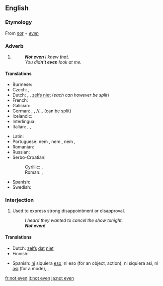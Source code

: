 ==English==

===Etymology===
From ''[[not]]'' + ''[[even]]''

===Adverb===
{{en-adv|head=[[not]] [[even]]|-}}

# {{non-gloss definition|Introduces or constitutes a more emphatic negation or exclusion than not.}}
#: '''''Not even''' I knew that.''
#: ''You did'''n't even''' look at me.''

====Translations====
{{trans-top|constitutes an emphatic negation}}
* Burmese: {{t+|my|တောင်|sc=Mymr}}
* Czech: {{t+|cs|ani}}, {{t|cs|ba ani}}
* Dutch: {{t+|nl|niet eens}}, {{t|nl|nog niet}}, [[zelfs niet]] (''each can however be split'')
* French: {{t+|fr|même pas}}
* Galician: {{t|gl|nin sequera}}
* German: {{t|de|nicht mal}}, {{t+|de|nicht einmal}}, {{t+|de|eben}}/{{t+|de|selbst}}/{{t+|de|sogar}}... {{t+|de|nicht}} (can be split)
* Icelandic: {{t|is|ekki einu sinni}}
* Interlingua: {{t|ia|non mesmo}}
* Italian: {{t+|it|neppure}}, {{t+|it|nemmeno}}, {{t+|it|manco}}
{{trans-mid}}
* Latin: {{t|la|ne quidem}}
* Portuguese: nem {{t+|pt|ao menos}}, nem {{t+|pt|sequer}}, nem {{t+|pt|mesmo}}, {{t+|pt|nem}}
* Romanian: {{t+|ro|nici}}
* Russian: {{t+|ru|даже|alt=да́же не}}
* Serbo-Croatian:
*: Cyrillic: {{t|sh|чак нити}}, {{t|sh|чак ни}}
*: Roman: {{t|sh|čak niti}}, {{t|sh|čak ni}}
* Spanish: {{t+|es|ni siquiera}}
* Swedish: {{t|sv|inte ens}}
{{trans-bottom}}

===Interjection===
{{en-interj|head=[[not]] [[even]]}}

# {{lb|en|colloquial}} Used to express strong disappointment or disapproval.
#: ''I heard they wanted to cancel the show tonight.''
#: '''''Not even!'''''

====Translations====
{{trans-top|used to express strong disappointment}}
* Dutch: [[zelfs]] [[dat]] [[niet]]
* Finnish: {{t|fi|ei kai}}
{{trans-mid}}
* Spanish: [[ni#Spanish|ni]] siquiera [[eso#Spanish|eso]], ni eso (for an object, action), ni siquiera así, ni [[así]] (for a mode), {{t+|es|nunca}}, {{t+|es|jamás}}
{{trans-bottom}}

[[fr:not even]]
[[it:not even]]
[[ja:not even]]